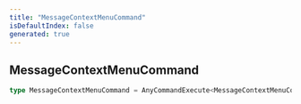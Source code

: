 ```yaml
---
title: "MessageContextMenuCommand"
isDefaultIndex: false
generated: true
---
```



<!-- This file was generated from the CommandKit source. Do not modify. Instead, re-run the "docgen" script -->


## MessageContextMenuCommand

<GenerationInfo sourceFile="packages/commandkit/src/app/commands/Context.ts" sourceLine="101" packageName="commandkit" />



```ts title="Signature"
type MessageContextMenuCommand = AnyCommandExecute<MessageContextMenuCommandContext>
```

